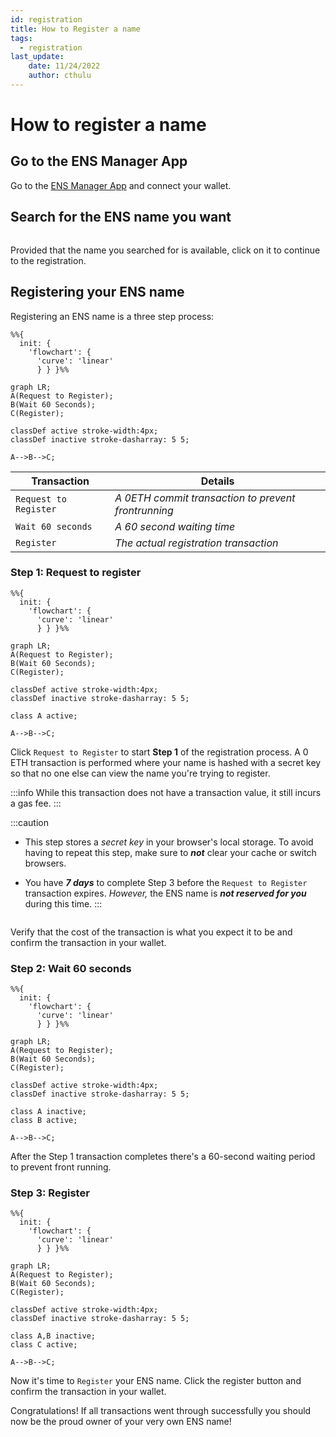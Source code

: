 ```yaml
---
id: registration
title: How to Register a name
tags:
  - registration
last_update:
    date: 11/24/2022
    author: cthulu
---
```



# How to register a name

## Go to the ENS Manager App
Go to the [ENS Manager App](https://app.ens.domains) and connect your wallet.

## Search for the ENS name you want
<BrowserWindow url="app.ens.domains">
  <Image img="/img/register_name_img3.webp"/>
</BrowserWindow>

Provided that the name you searched for is available, click on it to continue to the registration.
<BrowserWindow url="app.ens.domains">
  <Image img="/img/register_name_img4.webp"/>
</BrowserWindow>

## Registering your ENS name
Registering an ENS name is a three step process:
```mermaid
%%{
  init: {
    'flowchart': {
      'curve': 'linear'
      } } }%%
      
graph LR;
A(Request to Register);
B(Wait 60 Seconds);
C(Register);

classDef active stroke-width:4px;
classDef inactive stroke-dasharray: 5 5;

A-->B-->C;
```

| Transaction           | Details                                             |
| --------------------- | --------------------------------------------------- |
| `Request to Register` | *A 0ETH commit transaction to prevent frontrunning* |
| `Wait 60 seconds`     | *A 60 second waiting time*                          |
| `Register`            | *The actual registration transaction*               |


### Step 1: Request to register
```mermaid
%%{
  init: {
    'flowchart': {
      'curve': 'linear'
      } } }%%
      
graph LR;
A(Request to Register);
B(Wait 60 Seconds);
C(Register);

classDef active stroke-width:4px;
classDef inactive stroke-dasharray: 5 5;

class A active;

A-->B-->C;
```
Click `Request to Register` to start **Step 1** of the registration process.
A 0 ETH transaction is performed where your name is hashed with a secret key so that no one else can view the name you're trying to register.

:::info
While this transaction does not have a transaction value, it still incurs a gas fee.
:::

:::caution
* This step stores a *secret key* in your browser's local storage. To avoid having to repeat this step, make sure to ***not*** clear your cache or switch browsers.

* You have ***7 days*** to complete Step 3 before the `Request to Register` transaction expires. *However,* the ENS name is ***not reserved for you*** during this time.
:::

<BrowserWindow url="app.ens.domains">
  <Image img="/img/register_name_img5.webp"/>
</BrowserWindow>

Verify that the cost of the transaction is what you expect it to be and confirm the transaction in your wallet.

### Step 2: Wait 60 seconds
```mermaid
%%{
  init: {
    'flowchart': {
      'curve': 'linear'
      } } }%%
      
graph LR;
A(Request to Register);
B(Wait 60 Seconds);
C(Register);

classDef active stroke-width:4px;
classDef inactive stroke-dasharray: 5 5;

class A inactive;
class B active;

A-->B-->C;
```
After the Step 1 transaction completes there's a 60-second waiting period to prevent front running.
<BrowserWindow url="app.ens.domains">
  <Image img="/img/register_name_img6.webp"/>
</BrowserWindow>

### Step 3: Register
```mermaid
%%{
  init: {
    'flowchart': {
      'curve': 'linear'
      } } }%%
      
graph LR;
A(Request to Register);
B(Wait 60 Seconds);
C(Register);

classDef active stroke-width:4px;
classDef inactive stroke-dasharray: 5 5;

class A,B inactive;
class C active;

A-->B-->C;
```
Now it's time to `Register` your ENS name. Click the register button and confirm the transaction in your wallet.
<BrowserWindow url="app.ens.domains">
  <Image img="/img/register_name_img7.webp"/>
</BrowserWindow>

Congratulations! If all transactions went through successfully you should now be the proud owner of your very own ENS name!
<BrowserWindow url="app.ens.domains">
  <Image img="/img/register_name_img8.webp"/>
</BrowserWindow>

